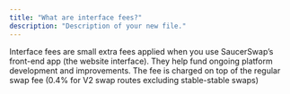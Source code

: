 ```yaml
---
title: "What are interface fees?"
description: "Description of your new file."
---
```


Interface fees are small extra fees applied when you use SaucerSwap’s front-end app (the website interface). They help fund ongoing platform development and improvements. The fee is charged on top of the regular swap fee (0.4% for V2 swap routes excluding stable-stable swaps)